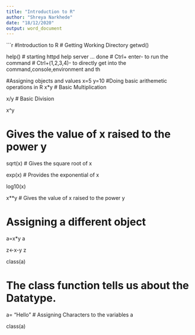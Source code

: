 ---
title: "Introduction to R"
author: "Shreya Narkhede"
date: "18/12/2020"
output: word_document
---

```{r}
#Introduction to R
# Getting Working Directory
getwd()

help()
# starting httpd help server ... done
# Ctrl+ enter- to run the command
# Ctrl+(1,2,3,4)- to directly get into the command,console,environment and th

#Assigning objects and values
x=5
y=10
#Doing basic arithemetic operations in R
x*y # Basic Multiplication

x/y # Basic Division

x^y

# Gives the value of x raised to the power y
sqrt(x) # Gives the square root of x

exp(x) # Provides the exponential of x

log10(x)

x**y # Gives the value of x raised to the power y

# Assigning a different object
a=x*y
a

z<-x-y
z

class(a)

# The class function tells us about the Datatype.
a= "Hello" # Assigning Characters to the variables
a

class(a)

